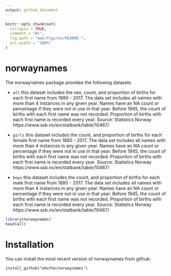 ```yaml
---
output: github_document
---
```


<!-- README.md is generated from README.Rmd. Please edit that file -->

```r
knitr::opts_chunk$set(
  collapse = TRUE,
  comment = "#>",
  fig.path = "man/figures/README-",
  out.width = "100%"
)
```
# norwaynames

The norwaynames package provides the following datasets

- `all` this dataset includes the sex, count, and proportion of births for each first name from 1880 - 2017. The data set includes all names with more than 4 instances in any given year. Names have an NA count or percentage if they were not in use in that year. Before 1945, the count of births with each first name was not recorded. Proportion of births with each first name is recorded every year. Source: Statistics Norway \n https://www.ssb.no/en/statbank/table/10467/

- `girls` this dataset includes the count, and proportion of births for each female first name from 1880 - 2017. The data set includes all names with more than 4 instances in any given year. Names have an NA count or percentage if they were not in use in that year. Before 1945, the count of births with each first name was not recorded. Proportion of births with each first name is recorded every year. Source: Statistics Norway \n https://www.ssb.no/en/statbank/table/10467/

- `boys` this dataset includes the count, and proportion of births for each male first name from 1880 - 2017. The data set includes all names with more than 4 instances in any given year. Names have an NA count or percentage if they were not in use in that year. Before 1945, the count of births with each first name was not recorded. Proportion of births with each first name is recorded every year. Source: Statistics Norway \n https://www.ssb.no/en/statbank/table/10467/

```r
library(norwaynames)
head(all)
```

# Installation
You can install the most recent version of norwaynames from github:

`install_github("ekothe/norwaynames")`
